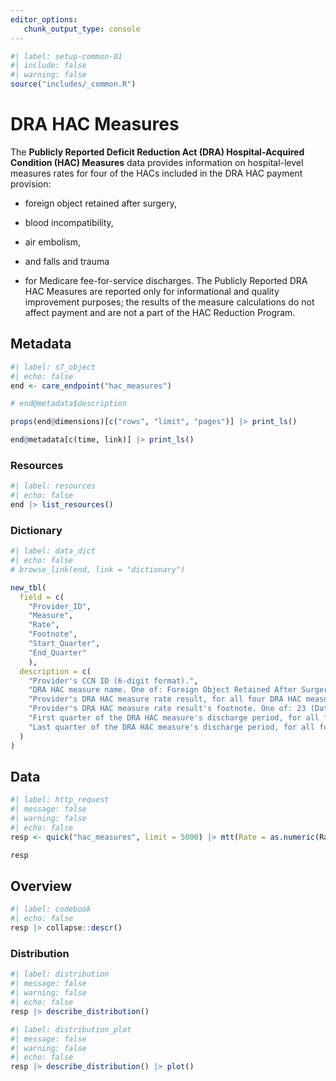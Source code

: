```yaml
---
editor_options: 
   chunk_output_type: console
---
```


```r
#| label: setup-common-01
#| include: false
#| warning: false
source("includes/_common.R")
```

# DRA HAC Measures {#care-drahac}

The __Publicly Reported Deficit Reduction Act (DRA) Hospital-Acquired Condition (HAC) Measures__ data provides information on hospital-level measures rates for four of the HACs included in the DRA HAC payment provision: 

   * foreign object retained after surgery, 
   * blood incompatibility, 
   * air embolism, 
   * and falls and trauma 

- for Medicare fee-for-service discharges. The Publicly Reported DRA HAC Measures are reported only for informational and quality improvement purposes; the results of the measure calculations do not affect payment and are not a part of the HAC Reduction Program.

## Metadata

```r
#| label: s7_object
#| echo: false
end <- care_endpoint("hac_measures")

# end@metadata$description

props(end@dimensions)[c("rows", "limit", "pages")] |> print_ls()

end@metadata[c(time, link)] |> print_ls()
```

### Resources

```r
#| label: resources
#| echo: false
end |> list_resources()
```

### Dictionary

```r
#| label: data_dict
#| echo: false
# browse_link(end, link = "dictionary")

new_tbl(
  field = c(
    "Provider_ID", 
    "Measure", 
    "Rate", 
    "Footnote", 
    "Start_Quarter", 
    "End_Quarter"
    ),
  description = c(
    "Provider's CCN ID (6-digit format).",
    "DRA HAC measure name. One of: Foreign Object Retained After Surgery, Air Embolism, Blood Incompatibility, or Falls and Trauma (includes fractures, dislocations, intracranial injuries, crushing injuries, burns, other injuries).",
    "Provider's DRA HAC measure rate result, for all four DRA HAC measures. All four DRA HAC measures' rates are reported as observed rates per 1,000 discharges.",
    "Provider's DRA HAC measure rate result's footnote. One of: 23 (Data based on claims submitted to CMS by facility, which has since reported discrepancies in their claims data.)",
    "First quarter of the DRA HAC measure's discharge period, for all four DRA HAC measures.",
    "Last quarter of the DRA HAC measure's discharge period, for all four DRA HAC measures."
  )
)
```

## Data

```r
#| label: http_request
#| message: false
#| warning: false
#| echo: false
resp <- quick("hac_measures", limit = 5000) |> mtt(Rate = as.numeric(Rate))

resp
```

## Overview

```r
#| label: codebook
#| echo: false
resp |> collapse::descr()
```

### Distribution

```r
#| label: distribution
#| message: false
#| warning: false
#| echo: false
resp |> describe_distribution()
```

```r
#| label: distribution_plot
#| message: false
#| warning: false
#| echo: false
resp |> describe_distribution() |> plot()
```

